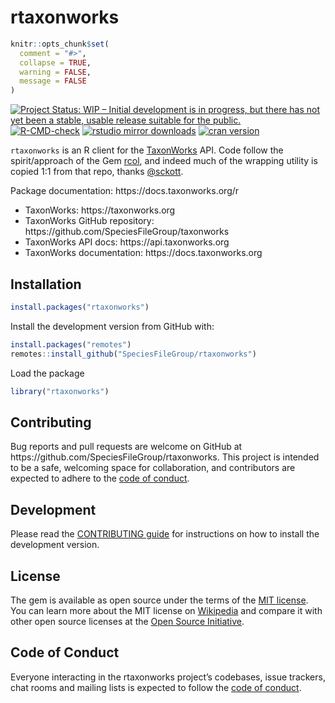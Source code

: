 rtaxonworks
====

```r
knitr::opts_chunk$set(
  comment = "#>",
  collapse = TRUE,
  warning = FALSE,
  message = FALSE
)
```

<!-- README.md is generated from README.Rmd. Please edit that file -->

[![Project Status: WIP – Initial development is in progress, but there has not yet been a stable, usable release suitable for the public.](https://www.repostatus.org/badges/latest/wip.svg)](https://www.repostatus.org/#wip)
[![R-CMD-check](https://github.com/SpeciesFileGroup/rtaxonworks/workflows/R-CMD-check/badge.svg)](https://github.com/SpeciesFileGroup/rtaxonworks/actions)
[![rstudio mirror downloads](https://cranlogs.r-pkg.org/badges/rtaxonworks)](https://github.com/r-hub/cranlogs.app)
[![cran version](https://www.r-pkg.org/badges/version/rtaxonworks)](https://cran.r-project.org/package=rtaxonworks)

`rtaxonworks` is an R client for the [TaxonWorks](https://taxonworks.org) API. Code follow the spirit/approach of the Gem [rcol](https://github.com/sckott/rcol), and indeed much of the wrapping utility is copied 1:1 from that repo, thanks [@sckott](https://github.com/sckott).


Package documentation: https://docs.taxonworks.org/r

* TaxonWorks: https://taxonworks.org
* TaxonWorks GitHub repository: https://github.com/SpeciesFileGroup/taxonworks
* TaxonWorks API docs: https://api.taxonworks.org
* TaxonWorks documentation: https://docs.taxonworks.org

## Installation

```r
install.packages("rtaxonworks")
```

Install the development version from GitHub with:

```r
install.packages("remotes")
remotes::install_github("SpeciesFileGroup/rtaxonworks")
```

Load the package
```r
library("rtaxonworks")
```

## Contributing

Bug reports and pull requests are welcome on GitHub at https://github.com/SpeciesFileGroup/rtaxonworks. This project is intended to be a safe, welcoming space for collaboration, and contributors are expected to adhere to the [code of conduct](https://github.com/SpeciesFileGroup/rtaxonworks/blob/main/CODE_OF_CONDUCT.md).

## Development

Please read the [CONTRIBUTING guide](CONTRIBUTING.md) for instructions on how to install the development version.

## License

The gem is available as open source under the terms of the [MIT license](https://github.com/SpeciesFileGroup/rtaxonworks/blob/main/LICENSE.txt). You can learn more about the MIT license on [Wikipedia](https://en.wikipedia.org/wiki/MIT_License) and compare it with other open source licenses at the [Open Source Initiative](https://opensource.org/license/mit/).

## Code of Conduct

Everyone interacting in the rtaxonworks project's codebases, issue trackers, chat rooms and mailing lists is expected to follow the [code of conduct](https://github.com/SpeciesFileGroup/rtaxonworks/blob/main/CODE_OF_CONDUCT.md).
